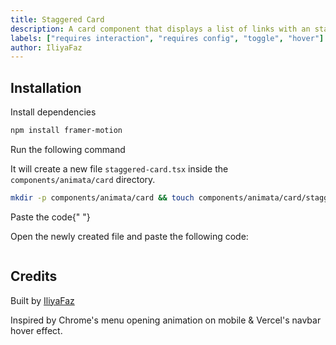 ```yaml
---
title: Staggered Card
description: A card component that displays a list of links with an staggered opening animation.
labels: ["requires interaction", "requires config", "toggle", "hover"]
author: IliyaFaz
---
```


<ComponentPreview name="card-staggered-card--docs" />

## Installation

<Steps>
<Step>Install dependencies</Step>

```bash
npm install framer-motion
```

<Step>Run the following command</Step>

It will create a new file `staggered-card.tsx` inside the `components/animata/card` directory.

```bash
mkdir -p components/animata/card && touch components/animata/card/staggered-card.tsx
```

<Step>Paste the code</Step>{" "}

Open the newly created file and paste the following code:

```jsx file=<rootDir>/animata/card/staggered-card.tsx

```

</Steps>

## Credits

Built by [IliyaFaz](https://github.com/Humboorgir)

Inspired by Chrome's menu opening animation on mobile & Vercel's navbar hover effect.
